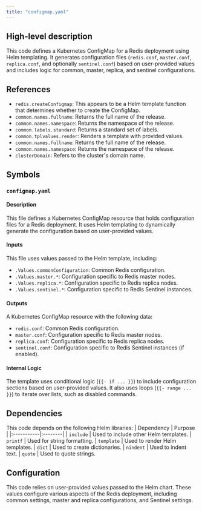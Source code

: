 ```yaml
---
title: "configmap.yaml"
---
```


## High-level description
This code defines a Kubernetes ConfigMap for a Redis deployment using Helm templating. It generates configuration files (`redis.conf`, `master.conf`, `replica.conf`, and optionally `sentinel.conf`) based on user-provided values and includes logic for common, master, replica, and sentinel configurations.

## References
- `redis.createConfigmap`: This appears to be a Helm template function that determines whether to create the ConfigMap.
- `common.names.fullname`: Returns the full name of the release.
- `common.names.namespace`: Returns the namespace of the release.
- `common.labels.standard`: Returns a standard set of labels.
- `common.tplvalues.render`: Renders a template with provided values.
- `common.names.fullname`: Returns the full name of the release.
- `common.names.namespace`: Returns the namespace of the release.
- `clusterDomain`: Refers to the cluster's domain name.

## Symbols
### `configmap.yaml`
#### Description
This file defines a Kubernetes ConfigMap resource that holds configuration files for a Redis deployment. It uses Helm templating to dynamically generate the configuration based on user-provided values.

#### Inputs
This file uses values passed to the Helm template, including:
- `.Values.commonConfiguration`: Common Redis configuration.
- `.Values.master.*`: Configuration specific to Redis master nodes.
- `.Values.replica.*`: Configuration specific to Redis replica nodes.
- `.Values.sentinel.*`: Configuration specific to Redis Sentinel instances.

#### Outputs
A Kubernetes ConfigMap resource with the following data:
- `redis.conf`: Common Redis configuration.
- `master.conf`: Configuration specific to Redis master nodes.
- `replica.conf`: Configuration specific to Redis replica nodes.
- `sentinel.conf`: Configuration specific to Redis Sentinel instances (if enabled).

#### Internal Logic
The template uses conditional logic (`{{- if ... }}`) to include configuration sections based on user-provided values. It also uses loops (`{{- range ... }}`) to iterate over lists, such as disabled commands.

## Dependencies
This code depends on the following Helm libraries:
| Dependency | Purpose |
|:-----------|:--------|
| `include` | Used to include other Helm templates.
| `printf` | Used for string formatting.
| `template` | Used to render Helm templates.
| `dict` | Used to create dictionaries.
| `nindent` | Used to indent text.
| `quote` | Used to quote strings.

## Configuration
This code relies on user-provided values passed to the Helm chart. These values configure various aspects of the Redis deployment, including common settings, master and replica configurations, and Sentinel settings.
